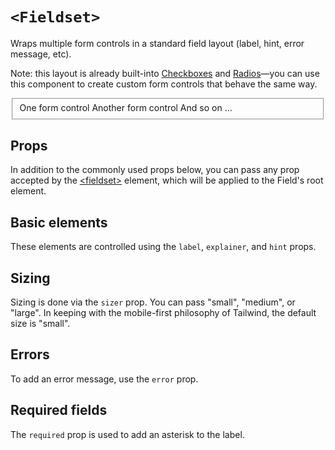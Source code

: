 



<Meta of={Stories} />

# `<Fieldset>`

Wraps multiple form controls in a standard field layout (label, hint, error
message, etc).

Note: this layout is already built-into
[Checkboxes](/docs/form-controls-checkboxes--docs/) and
[Radios](/docs/form-controls-radios--docs/)—you can use this component to create
custom form controls that behave the same way.

<FakeCanvas>
  <Fieldset
    label="A label"
    explainer="An explainer"
    error="An error message!"
    hint="A hint"
    sizer={Fieldset.sizer.medium}
  >
    <div className="flex flex-col gap-3">
      <FormControlPlaceholder>One form control</FormControlPlaceholder>
      <FormControlPlaceholder>Another form control</FormControlPlaceholder>
      <FormControlPlaceholder>And so on ...</FormControlPlaceholder>
    </div>
  </Fieldset>
</FakeCanvas>

<TableOfContents />

## Props

In addition to the commonly used props below, you can pass any prop accepted by
the [&lt;fieldset&gt;](htps://react.dev/reference/react-dom/components/common)
element, which will be applied to the Field's root element.

<ArgTypes of={Fieldset} sort="requiredFirst" />

## Basic elements

These elements are controlled using the `label`, `explainer`, and `hint` props.

<Canvas of={Stories.Basic} sourceState="shown" />

## Sizing

Sizing is done via the `sizer` prop. You can pass "small", "medium", or "large".
In keeping with the mobile-first philosophy of Tailwind, the default size is
"small".

<Canvas of={Stories.AllSizes} />

## Errors

To add an error message, use the `error` prop.

<Canvas of={Stories.Error} />

## Required fields

The `required` prop is used to add an asterisk to the label.

<Canvas of={Stories.Required} />
